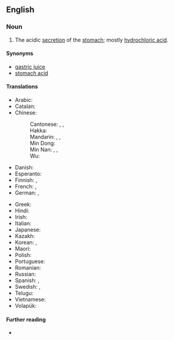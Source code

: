==English==

===Noun===
{{en-noun|~}}

# {{lb|en|biochemistry}} The acidic [[secretion]] of the [[stomach]]; mostly [[hydrochloric acid]].

====Synonyms====
* [[gastric juice]]
* [[stomach acid]]

====Translations====
{{trans-top|acidic secretion of the stomach}}
* Arabic: {{t|ar|عُصَارَة هَضْمِيَّة|f|tr=ʿuṣāra haḍmiya}}
* Catalan: {{t|ca|àcid gàstric|m}}
* Chinese:
*: Cantonese: {{t|yue|胃酸|tr=wai6 syun1}}, {{t|yue|胃液|tr=wai6 jik6}}, {{t|yue|胃汁|tr=wai6 zap1}}
*: Hakka: {{t|hak|胃酸|tr=vi-sôn}}
*: Mandarin: {{t+|cmn|胃酸|tr=wèisuān}}, {{t+|cmn|胃液|tr=wèiyè}}, {{t|cmn|胃汁|tr=wèizhī}}
*: Min Dong: {{t|cdo|胃酸|tr=ôi-sŏng}}
*: Min Nan: {{t+|nan|刺酸|tr=chhiah-sng}}, {{t|nan|胃酸|tr=ūi-sng}}, {{t|nan|胃液|tr=ūi-e̍k}}
*: Wu: {{t|wuu|胃酸|tr=3hhue soe}}
* Danish: {{t|da|mavesaft|c}}
* Esperanto: {{t|eo|stomaksuko}}
* Finnish: {{t|fi|mahaneste}}, {{t|fi|vatsahappo}}
* French: {{t|fr|acide gastrique|m}}, {{t|fr|suc gastrique|m}}
* German: {{t+|de|Magensäure|f}}, {{t+|de|Magensaft|m}}
{{trans-mid}}
* Greek: {{t|el|[[γαστρικός|γαστρικό]] [[οξύ]]|n}}
* Hindi: {{t-needed|hi}}
* Irish: {{t|ga|aigéad goile|m}}
* Italian: {{t|it|succo gastrico|m}}
* Japanese: {{t+|ja|胃酸|tr=いさん, isan}}
* Kazakh: {{t|kk|қарын сөлі}}
* Korean: {{t+|ko|위산}}, {{t+|ko|위액}}
* Maori: {{t|mi|waikawa puku}}
* Polish: {{t|pl|[[kwas]] [[żołądkowy]]|m}}
* Portuguese: {{t|pt|ácido gástrico|m}}
* Romanian: {{t+|ro|suc gastric|n}}
* Russian: {{t+|ru|желу́дочный сок|m}}
* Spanish: {{t|es|ácido gástrico|m}}, {{t|es|jugo gástrico|m}}
* Swedish: {{t+|sv|magsyra|c}}, {{t+|sv|magsaft|c}}
* Telugu: {{t|te|జీర్ణరసము}}
* Vietnamese: {{t|vi|dịch vị}}
* Volapük: {{t|vo|stomägavaet}}
{{trans-bottom}}

====Further reading====
* {{pedialite}}